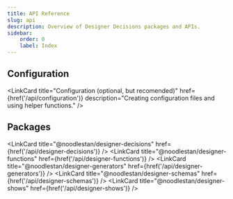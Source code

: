 ```yaml
---
title: API Reference
slug: api
description: Overview of Designer Decisions packages and APIs.
sidebar:
    order: 0
    label: Index
---
```




<LibraryStatus />

## Configuration

<LinkCard
    title="Configuration (optional, but recomended)"
    href={href('/api/configuration')}
    description="Creating configuration files and using helper functions."
/>

## Packages

<LinkCard title="@noodlestan/designer-decisions" href={href('/api/designer-decisions')} />
<LinkCard title="@noodlestan/designer-functions" href={href('/api/designer-functions')} />
<LinkCard title="@noodlestan/designer-generators" href={href('/api/designer-generators')} />
<LinkCard title="@noodlestan/designer-schemas" href={href('/api/designer-schemas')} />
<LinkCard title="@noodlestan/designer-shows" href={href('/api/designer-shows')} />
